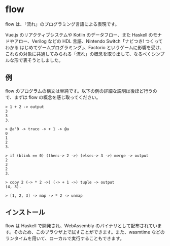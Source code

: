 # flow

flow は、「流れ」のプログラミング言語による表現です。

Vue.js のリアクティブシステムや Kotlin のデータフロー、また Haskell のモナドやアロー、Verilog などの HDL 言語、Nintendo Switch「ナビつき! つくってわかる はじめてゲームプログラミング」、Factorio というゲームに影響を受け、これらの対象に共通してみられる「流れ」の概念を取り出して、なるべくシンプルな形で表そうとしました。

## 例

flow のプログラムの構文は単純です。以下の例の詳細な説明は後ほど行うので、まずは flow の概念を感じ取ってください。

```
> 1 + 2 -> output
3
3
3.
```

```
> @a'0 -> trace -> + 1 -> @a
0
1
2
3.
```

```
> if (blink == 0) (then:-> 2 ->) (else:-> 3 ->) merge -> output
2
3
2
3.
```

```
> copy 2 (-> * 2 ->) (-> + 1 ->) tuple -> output
(4, 3).
```

```
> [1, 2, 3] -> map -> * 2 -> unmap
```

## インストール

flow は Haskell で開発され、WebAssembly のバイナリとして配布されています。そのため、このブラウザ上で試すことができます。また、wasmtime などのランタイムを用いて、ローカルで実行することもできます。
